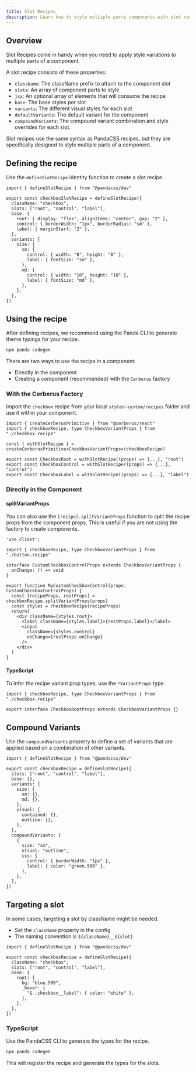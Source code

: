```yaml
---
title: Slot Recipes
description: Learn how to style multiple parts components with slot recipes.
---
```


## Overview

Slot Recipes come in handy when you need to apply style variations to multiple
parts of a component.

A slot recipe consists of these properties:

- `className`: The className prefix to attach to the component slot
- `slots`: An array of component parts to style
- `jsx`: An optional array of elements that will consume the recipe
- `base`: The base styles per slot
- `variants`: The different visual styles for each slot
- `defaultVariants`: The default variant for the component
- `compoundVariants`: The compound variant combination and style overrides for
  each slot.

Slot recipes use the same syntax as PandaCSS recipes, but they are specifically
designed to style multiple parts of a component.

## Defining the recipe

Use the `defineSlotRecipe` identity function to create a slot recipe.

```tsx title="checkbox.recipe.ts"
import { defineSlotRecipe } from "@pandacss/dev"

export const checkboxSlotRecipe = defineSlotRecipe({
  className: "checkbox",
  slots: ["root", "control", "label"],
  base: {
    root: { display: "flex", alignItems: "center", gap: "2" },
    control: { borderWidth: "1px", borderRadius: "sm" },
    label: { marginStart: "2" },
  },
  variants: {
    size: {
      sm: {
        control: { width: "8", height: "8" },
        label: { fontSize: "sm" },
      },
      md: {
        control: { width: "10", height: "10" },
        label: { fontSize: "md" },
      },
    },
  },
})
```

## Using the recipe

After defining recipes, we recommend using the Panda CLI to generate
theme typings for your recipe.

```bash
npm panda codegen
```

There are two ways to use the recipe in a component:

- Directly in the component
- Creating a component (recommended) with the `Cerberus` factory

### With the Cerberus Factory

Import the `checkbox` recipe from your local `styled-system/recipes` folder and use it within your component.

```tsx title="checkbox.tsx"
import { createCerberusPrimitive } from "@cerberus/react"
import { checkboxRecipe, type CheckboxVariantProps } from "./checkbox.recipe"

const { withSlotRecipe } = createCerberusPrimitive<CheckboxVariantProps>(checkboxRecipe)

export const CheckboxRoot = withSlotRecipe((props) => {...}, "root")
export const CheckboxControl = withSlotRecipe((props) => {...}, "control")
export const CheckboxLabel = withSlotRecipe((props) => {...}, "label")
```

### Directly in the Component

#### splitVariantProps

You can also use the `[recipe].splitVariantProps` function to split the recipe
props from the component props. This is useful if you are not using the factory to create components.

```tsx title="checkbox.tsx" {10}
'use client';

import { checkboxRecipe, type CheckboxVariantProps } from "./button.recipe"

interface CustomCheckboxControlProps extends CheckboxVariantProps {
  onChange: () => void
}

export function MyCustomCheckboxControl(props: CustomCheckboxControlProps) {
  const [recipeProps, restProps] = checkboxRecipe.splitVariantProps(props)
  const styles = checkboxRecipe(recipeProps)
  return(
    <div className={styles.root}>
      <label className={styles.label}>{restProps.label}</label>
      <input
        className={styles.control}
        onChange={restProps.onChange}
      />
    </div>
  )
}
```

#### TypeScript

To infer the recipe variant prop types, use the `*VariantProps` type.

```tsx title="checkbox.tsx"
import { checkboxRecipe, type CheckboxVariantProps } from "./checkbox.recipe"

export interface CheckboxRootProps extends CheckboxVariantProps {}
```

## Compound Variants

Use the `compoundVariants` property to define a set of variants that are applied
based on a combination of other variants.

```tsx title="checkbox.recipe.ts" /compoundVariants/
import { defineSlotRecipe } from "@pandacss/dev"

export const checkboxRecipe = defineSlotRecipe({
  slots: ["root", "control", "label"],
  base: {},
  variants: {
    size: {
      sm: {},
      md: {},
    },
    visual: {
      contained: {},
      outline: {},
    },
  },
  compoundVariants: [
    {
      size: "sm",
      visual: "outline",
      css: {
        control: { borderWidth: "1px" },
        label: { color: "green.500" },
      },
    },
  ],
})
```

## Targeting a slot

In some cases, targeting a slot by className might be needed.

- Set the `className` property in the config
- The naming convention is `${className}__${slot}`

```tsx title="checkbox.recipe.ts" /& .checkbox__label/
import { defineSlotRecipe } from "@pandacss/dev"

export const checkboxRecipe = defineSlotRecipe({
  className: "checkbox",
  slots: ["root", "control", "label"],
  base: {
    root: {
      bg: "blue.500",
      _hover: {
        "& .checkbox__label": { color: "white" },
      },
    },
  },
})
```

### TypeScript

Use the PandaCSS CLI to generate the types for the recipe.

```bash
npm panda codegen
```

This will register the recipe and generate the types for the slots.